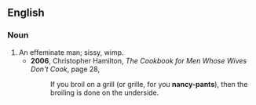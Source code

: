 ==English==

===Noun===
{{en-noun}}

#An effeminate man; sissy, wimp.
#*'''2006''', Christopher Hamilton, ''The Cookbook for Men Whose Wives Don't Cook'',  page 28,
#*:If you broil on a grill (or grille, for you '''nancy-pants'''), then the broiling is done on the underside.